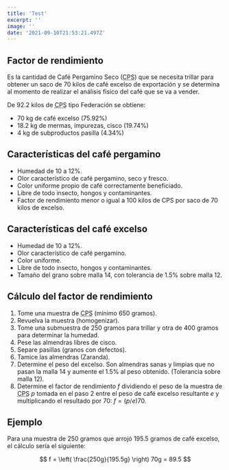 ```yaml
---
title: 'Test'
excerpt: ''
image: ''
date: '2021-09-10T21:53:21.497Z'
---
```


## Factor de rendimiento

Es la cantidad de Café Pergamino Seco (<abbr title="Café Pergamino Seco">CPS</abbr>) que se necesita trillar para obtener un saco de 70 kilos de café excelso de exportación y se determina al momento de realizar el análisis físico del café que se va a vender.

De 92.2 kilos de <abbr title="Café Pergamino Seco">CPS</abbr> tipo Federación se obtiene:

- 70 kg de café excelso (75.92%)
- 18.2 kg de mermas, impurezas, cisco (19.74%)
- 4 kg de subproductos pasilla (4.34%)

## Características del café pergamino

- Humedad de 10 a 12%.
- Olor característico de café pergamino, seco y fresco.
- Color uniforme propio de café correctamente beneficiado.
- Libre de todo insecto, hongos y contaminantes.
- Factor de rendimiento menor o igual a 100 kilos de CPS por saco de 70 kilos de excelso.

## Características del café excelso

- Humedad de 10 a 12%.
- Olor característico de café pergamino.
- Color uniforme.
- Libre de todo insecto, hongos y contaminantes.
- Tamaño del grano sobre malla 14, con tolerancia de 1.5% sobre malla 12.

## Cálculo del factor de rendimiento

1. Tome una muestra de <abbr title="Café Pergamino Seco">CPS</abbr> (mínimo 650 gramos).
2. Revuelva la muestra (homogenizar).
3. Tome una submuestra de 250 gramos para trillar y otra de 400 gramos para determinar la humedad.
4. Pese las almendras libres de cisco.
5. Separe pasillas (granos con defectos).
6. Tamice las almendras (Zaranda).
7. Determine el peso del excelso. Son almendras sanas y limpias que no pasan la malla 14 y aumente el 1.5% al peso obtenido. (Tolerancia sobre malla 12).
8. Determine el factor de rendimiento $f$ dividiendo el peso de la muestra de <abbr title="Café Pergamino Seco">CPS</abbr> $p$ tomada en el paso 2 entre el peso de café excelso resultante $e$ y multiplicando el resultado por $70$: $f = (p/e) 70$.

## Ejemplo

Para una muestra de 250 gramos que arrojó 195.5 gramos de café excelso, el cálculo sería el siguiente:

$$
f = \left( \frac{250g}{195.5g} \right) 70g = 89.5
$$
